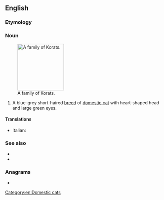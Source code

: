 {{also|korát|körat}}
==English==

===Etymology===
{{etyl|th|en}}

===Noun===
{{en-noun}}
[[File:Korat Family.jpg|thumb|150px|right|A family of Korats.]]
# A blue-grey short-haired [[breed]] of [[domestic cat]] with heart-shaped head and large green eyes.

====Translations====
{{checktrans-top}}
* Italian: {{t-check|it|gatto Korat}}
{{trans-mid}}
{{trans-bottom}}

===See also===
* {{pedia}}
* {{commonslite|Category:Korat}}

===Anagrams===
* {{anagrams|en|Tokar|troak}}

[[Category:en:Domestic cats]]